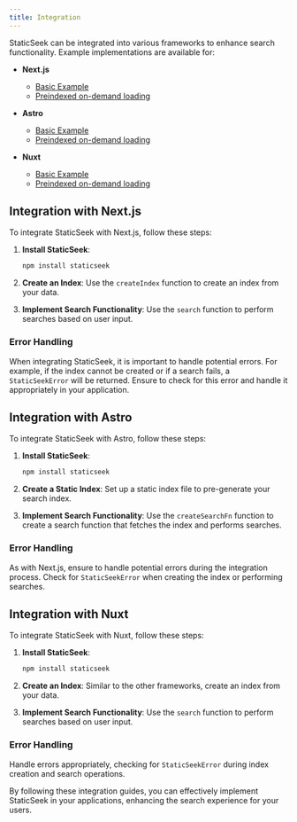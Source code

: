 ```yaml
---
title: Integration
---
```


StaticSeek can be integrated into various frameworks to enhance search functionality. Example implementations are available for:

- **Next.js**
  - [Basic Example](https://github.com/osawa-naotaka/staticseek/tree/main/example/next/01.basic)
  - [Preindexed on-demand loading](https://github.com/osawa-naotaka/staticseek/tree/main/example/next/02.preindexed)

- **Astro**
  - [Basic Example](https://github.com/osawa-naotaka/staticseek/tree/main/example/astro/01.basic)
  - [Preindexed on-demand loading](https://github.com/osawa-naotaka/staticseek/tree/main/example/astro/02.preindexed)

- **Nuxt**
  - [Basic Example](https://github.com/osawa-naotaka/staticseek/tree/main/example/nuxt/01.basic)
  - [Preindexed on-demand loading](https://github.com/osawa-naotaka/staticseek/tree/main/example/nuxt/02.preindexed)

## Integration with Next.js

To integrate StaticSeek with Next.js, follow these steps:

1. **Install StaticSeek**:
   ```bash
   npm install staticseek
   ```

2. **Create an Index**: Use the `createIndex` function to create an index from your data.

3. **Implement Search Functionality**: Use the `search` function to perform searches based on user input.

### Error Handling

When integrating StaticSeek, it is important to handle potential errors. For example, if the index cannot be created or if a search fails, a `StaticSeekError` will be returned. Ensure to check for this error and handle it appropriately in your application.

## Integration with Astro

To integrate StaticSeek with Astro, follow these steps:

1. **Install StaticSeek**:
   ```bash
   npm install staticseek
   ```

2. **Create a Static Index**: Set up a static index file to pre-generate your search index.

3. **Implement Search Functionality**: Use the `createSearchFn` function to create a search function that fetches the index and performs searches.

### Error Handling

As with Next.js, ensure to handle potential errors during the integration process. Check for `StaticSeekError` when creating the index or performing searches.

## Integration with Nuxt

To integrate StaticSeek with Nuxt, follow these steps:

1. **Install StaticSeek**:
   ```bash
   npm install staticseek
   ```

2. **Create an Index**: Similar to the other frameworks, create an index from your data.

3. **Implement Search Functionality**: Use the `search` function to perform searches based on user input.

### Error Handling

Handle errors appropriately, checking for `StaticSeekError` during index creation and search operations.

By following these integration guides, you can effectively implement StaticSeek in your applications, enhancing the search experience for your users.